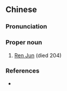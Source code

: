==Chinese==
{{zh-forms}}

===Pronunciation===
{{zh-pron
|m=Rèn Jùn
|cat=pn
}}

===Proper noun===
{{zh-proper noun}}

# [[w:Ren Jun|Ren Jun]] (died 204)

===References===
* {{pedialite|任峻|lang=zh}}